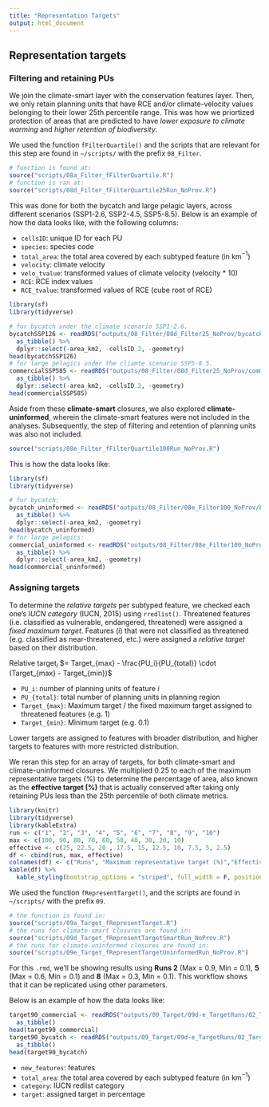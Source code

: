 ```yaml
---
title: "Representation Targets"
output: html_document
---
```


## Representation targets

### Filtering and retaining PUs

We join the climate-smart layer with the conservation features layer. Then, we only retain planning units that have RCE and/or climate-velocity values belonging to their lower 25th percentile range. This was how we priortized protection of areas that are predicted to have *lower exposure to climate warming* and *higher retention of biodiversity*.

We used the function `fFilterQuartile()` and the scripts that are relevant for this step are found in `~/scripts/` with the prefix `08_Filter`.
``` r
# function is found at:
source("scripts/08a_Filter_fFilterQuartile.R")
# function is ran at:
source("scripts/08d_Filter_fFilterQuartile25Run_NoProv.R")
```

This was done for both the bycatch and large pelagic layers, across different scenarios (SSP1-2.6, SSP2-4.5, SSP5-8.5). Below is an example of how the data looks like, with the following columns:

  * `cellsID`: unique ID for each PU
  * `species`: species code
  * `total_area`: the total area covered by each subtyped feature (in km$^{-1}$)
  * `velocity`: climate velocity
  * `velo_tvalue`: transformed values of climate velocity (velocity * 10)
  * `RCE`: RCE index values
  * `RCE_tvalue`: transformed values of RCE (cube root of RCE)

```r
library(sf)
library(tidyverse)
```
```r
# for bycatch under the climate scenario SSP1-2.6.
bycatchSSP126 <- readRDS("outputs/08_Filter/08d_Filter25_NoProv/bycatchIUCNSSP126_25percentile.rds") %>% 
  as_tibble() %>% 
  dplyr::select(-area_km2, -cellsID.2, -geometry)
head(bycatchSSP126)
# for large pelagics under the cliamte scenario SSP5-8.5.
commercialSSP585 <- readRDS("outputs/08_Filter/08d_Filter25_NoProv/commercialSSP585_25percentile.rds") %>% 
  as_tibble() %>% 
  dplyr::select(-area_km2, -cellsID.2, -geometry)
head(commercialSSP585)
```

Aside from these **climate-smart** closures, we also explored **climate-uninformed**, wherein the climate-smart features were not included in the analyses. Subsequently, the step of filtering and retention of planning units was also not included.
```r
source("scripts/08e_Filter_fFilterQuartile100Run_NoProv.R")
```

This is how the data looks like:
```r
library(sf)
library(tidyverse)
```
```r
# for bycatch:
bycatch_uninformed <- readRDS("outputs/08_Filter/08e_Filter100_NoProv/bycatchIUCNuninformed_100percentile.rds") %>% 
  as_tibble() %>% 
  dplyr::select(-area_km2, -geometry)
head(bycatch_uninformed)
# for large pelagics:
commercial_uninformed <- readRDS("outputs/08_Filter/08e_Filter100_NoProv/commercialuninformed_100percentile.rds") %>%
  as_tibble() %>% 
  dplyr::select(-area_km2, -geometry)
head(commercial_uninformed)
```

### Assigning targets

To determine the *relative targets* per subtyped feature, we checked each one's *IUCN category* (IUCN, 2015) using `rredlist()`. Threatened features (i.e. classified as vulnerable, endangered, threatened) were assigned a *fixed maximum target*. Features ($i$) that were not classified as threatened (e.g. classified as near-threatened, etc.) were assigned a *relative target* based on their distribution.

  Relative target$_i$ $= Target_{max} - \frac{PU_i}{PU_{total}} \cdot (Target_{max} - Target_{min})$
  
  * `PU_i`: number of planning units of feature $i$
  * `PU_{total}`: total number of planning units in planning region
  * `Target_{max}`: Maximum target / the fixed maximum target assigned to threatened features (e.g. 1)
  * `Target_{min}`: Minimum target (e.g. 0.1)
  
Lower targets are assigned to features with broader distribution, and higher targets to features with more restricted distribution.

We reran this step for an array of targets, for both climate-smart and climate-uninformed closures. We multiplied 0.25 to each of the maximum representative targets (%) to determine the percentage of area, also known as the **effective target (%)** that is actually conserved after taking only retaining PUs less than the 25th percentile of both climate metrics.

``` r
library(knitr)
library(tidyverse)
library(kableExtra)
run <- c("1", "2", "3", "4", "5", "6", "7", "8", "9", "10")
max <- c(100, 90, 80, 70, 60, 50, 40, 30, 20, 10)
effective <- c(25, 22.5, 20 , 17.5, 15, 12.5, 10, 7.5, 5, 2.5)
df <- cbind(run, max, effective)
colnames(df) <- c("Runs", "Maximum representative target (%)","Effective target (%)")
kable(df) %>% 
  kable_styling(bootstrap_options = "striped", full_width = F, position = "left")
```

We used the function `fRepresentTarget()`, and the scripts are found in `~/scripts/` with the prefix `09`.
```r
# the function is found in:
source("scripts/09a_Target_fRepresentTarget.R")
# the runs for climate-smart closures are found in:
source("scripts/09d_Target_fRepresentTargetSmartRun_NoProv.R")
# the runs for climate-uninformed closures are found in:
source("scripts/09e_Target_fRepresentTargetUninformedRun_NoProv.R")
```

For this `.rmd`, we'll be showing results using **Runs 2** (Max = 0.9, Min = 0.1), **5** (Max = 0.6, Min = 0.1) and **8** (Max = 0.3, Min = 0.1). This workflow shows that it can be replicated using other parameters.

Below is an example of how the data looks like:
```r
target90_commercial <- readRDS("outputs/09_Target/09d-e_TargetRuns/02_Target90/SSP126/target_commercialSSP126.rds") %>% 
  as_tibble()
head(target90_commercial)
target90_bycatch <- readRDS("outputs/09_Target/09d-e_TargetRuns/02_Target90/SSP126/target_bycatchSSP126.rds") %>% 
  as_tibble()
head(target90_bycatch)
```

  * `new_features`: features
  * `total_area`: the total area covered by each subtyped feature (in km$^{-1}$)
  * `category`: IUCN redlist category
  * `target`: assigned target in percentage
